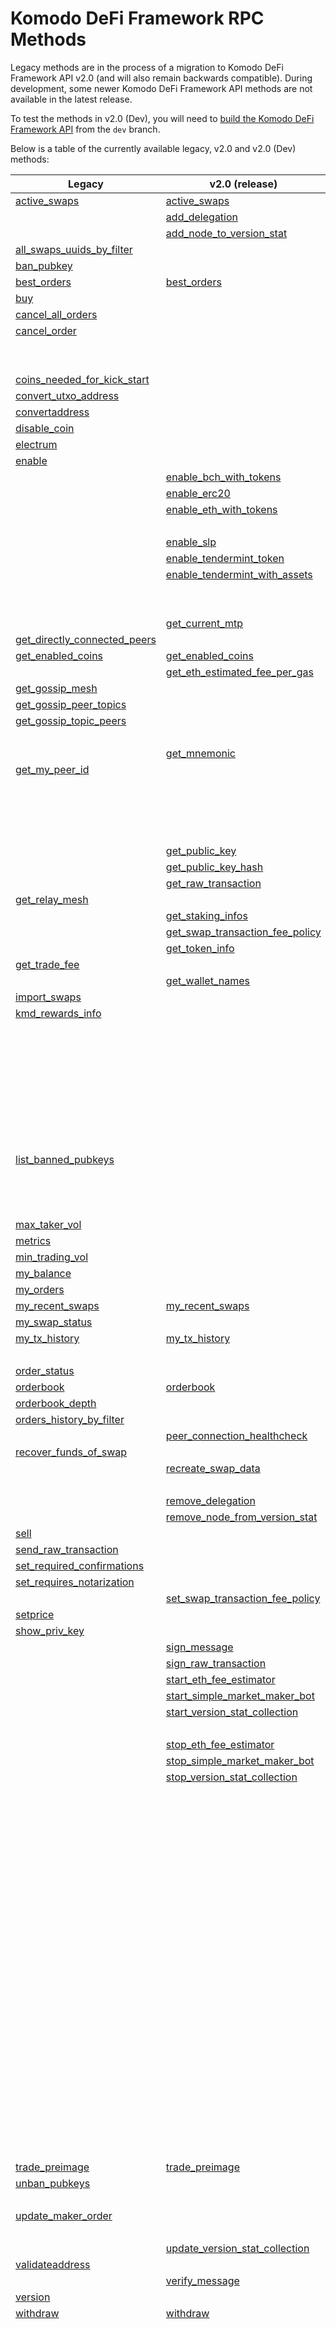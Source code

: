 
# Komodo DeFi Framework RPC Methods

Legacy methods are in the process of a migration to Komodo DeFi Framework API v2.0 (and will also remain backwards compatible).
During development, some newer Komodo DeFi Framework API methods are not available in the latest release.

To test the methods in v2.0 (Dev), you will need to [build the Komodo DeFi Framework API](/komodo-defi-framework/setup/) from the `dev` branch.

Below is a table of the currently available legacy, v2.0 and v2.0 (Dev) methods:

| Legacy                                                                                                                          | v2.0 (release)                                                                                                                                        | v2.0 (dev)                                                                                                                        |
| ------------------------------------------------------------------------------------------------------------------------------- | ----------------------------------------------------------------------------------------------------------------------------------------------------- | --------------------------------------------------------------------------------------------------------------------------------- |
| [active\_swaps](/komodo-defi-framework/api/legacy/active_swaps/#active-swaps)                                                   | [active\_swaps](/komodo-defi-framework/api/v20/active_swaps/#active-swaps)                                                                            |                                                                                                                                   |
|                                                                                                                                 | [add\_delegation](/komodo-defi-framework/api/v20/add_delegation/#add-delegation)                                                                      |                                                                                                                                   |
|                                                                                                                                 | [add\_node\_to\_version\_stat](/komodo-defi-framework/api/v20/add_node_to_version_stat/#add-node-to-version-stat)                                     |                                                                                                                                   |
| [all\_swaps\_uuids\_by\_filter](/komodo-defi-framework/api/legacy/all_swaps_uuids_by_filter/#all-swaps-uuids-by-filter)         |                                                                                                                                                       |                                                                                                                                   |
| [ban\_pubkey](/komodo-defi-framework/api/legacy/ban_pubkey/#ban-pubkey)                                                         |                                                                                                                                                       |                                                                                                                                   |
| [best\_orders](/komodo-defi-framework/api/legacy/best_orders/#best-orders)                                                      | [best\_orders](/komodo-defi-framework/api/v20/best_orders/#best-orders)                                                                               |                                                                                                                                   |
| [buy](/komodo-defi-framework/api/legacy/buy/#buy)                                                                               |                                                                                                                                                       |                                                                                                                                   |
| [cancel\_all\_orders](/komodo-defi-framework/api/legacy/cancel_all_orders/#cancel-all-orders)                                   |                                                                                                                                                       |                                                                                                                                   |
| [cancel\_order](/komodo-defi-framework/api/legacy/cancel_order/#cancel-order)                                                   |                                                                                                                                                       |                                                                                                                                   |
|                                                                                                                                 |                                                                                                                                                       | [clear\_nft\_db](/komodo-defi-framework/api/v20-dev/non_fungible_tokens/clear_nft_db/#clear-nft-database)                         |
|                                                                                                                                 |                                                                                                                                                       | [close\_channel](/komodo-defi-framework/api/v20-dev/lightning/channels/#close-channel)                                            |
| [coins\_needed\_for\_kick\_start](/komodo-defi-framework/api/legacy/coins_needed_for_kick_start/#coins-needed-for-kick-start)   |                                                                                                                                                       |                                                                                                                                   |
| [convert\_utxo\_address](/komodo-defi-framework/api/legacy/convert_utxo_address/#convert-utxo-address)                          |                                                                                                                                                       |                                                                                                                                   |
| [convertaddress](/komodo-defi-framework/api/legacy/convertaddress/#convertaddress)                                              |                                                                                                                                                       |                                                                                                                                   |
| [disable\_coin](/komodo-defi-framework/api/legacy/disable_coin/#disable-coin)                                                   |                                                                                                                                                       |                                                                                                                                   |
| [electrum](/komodo-defi-framework/api/legacy/coin_activation/#electrum-method)                                                  |                                                                                                                                                       |                                                                                                                                   |
| [enable](/komodo-defi-framework/api/legacy/coin_activation/#enable-method)                                                      |                                                                                                                                                       |                                                                                                                                   |
|                                                                                                                                 | [enable\_bch\_with\_tokens](/komodo-defi-framework/api/v20/enable_bch_with_tokens/#enable-bch-with-tokens)                                            |                                                                                                                                   |
|                                                                                                                                 | [enable\_erc20](/komodo-defi-framework/api/v20/enable_erc20/#enable-erc20)                                                                            |                                                                                                                                   |
|                                                                                                                                 | [enable\_eth\_with\_tokens](/komodo-defi-framework/api/v20/enable_eth_with_tokens/#enable-eth-with-tokens)                                            |                                                                                                                                   |
|                                                                                                                                 |                                                                                                                                                       | [enable\_nft](/komodo-defi-framework/api/v20-dev/non_fungible_tokens/enable_nft/#enable-nft)                                      |
|                                                                                                                                 | [enable\_slp](/komodo-defi-framework/api/v20/enable_slp/#enable-slp)                                                                                  |                                                                                                                                   |
|                                                                                                                                 | [enable\_tendermint\_token](/komodo-defi-framework/api/v20/enable_tendermint_token/#enable-tendermint-token)                                          |                                                                                                                                   |
|                                                                                                                                 | [enable\_tendermint\_with\_assets](/komodo-defi-framework/api/v20/enable_tendermint_with_assets/#enable-tendermint-with-assets)                       |                                                                                                                                   |
|                                                                                                                                 |                                                                                                                                                       | [get\_channel\_details](/komodo-defi-framework/api/v20-dev/lightning/channels/#get-channel-details)                               |
|                                                                                                                                 |                                                                                                                                                       | [get\_claimable\_balances](/komodo-defi-framework/api/v20-dev/lightning/channels/#get-claimable-balances)                         |
|                                                                                                                                 | [get\_current\_mtp](/komodo-defi-framework/api/v20/utils/get_current_mtp/#get-current-mtp)                                                            |                                                                                                                                   |
| [get\_directly\_connected\_peers](/komodo-defi-framework/api/legacy/get_directly_connected_peers/#get-directly-connected-peers) |                                                                                                                                                       |                                                                                                                                   |
| [get\_enabled\_coins](/komodo-defi-framework/api/legacy/get_enabled_coins/#get-enabled-coins)                                   | [get\_enabled\_coins](/komodo-defi-framework/api/v20/get_enabled_coins/#get-enabled-coins)                                                            |                                                                                                                                   |
|                                                                                                                                 | [get\_eth\_estimated\_fee\_per\_gas](/komodo-defi-framework/api/v20/fee_management/get_eth_estimated_fee_per_gas/#get-eth-estimated-fee-per-gas)      |                                                                                                                                   |
| [get\_gossip\_mesh](/komodo-defi-framework/api/legacy/get_gossip_mesh/#get-gossip-mesh)                                         |                                                                                                                                                       |                                                                                                                                   |
| [get\_gossip\_peer\_topics](/komodo-defi-framework/api/legacy/get_gossip_peer_topics/#get-gossip-peer-topics)                   |                                                                                                                                                       |                                                                                                                                   |
| [get\_gossip\_topic\_peers](/komodo-defi-framework/api/legacy/get_gossip_topic_peers/#get-gossip-topic-peers)                   |                                                                                                                                                       |                                                                                                                                   |
|                                                                                                                                 |                                                                                                                                                       | [get\_locked\_amount](/komodo-defi-framework/api/v20-dev/get_locked_amount/#get-locked-amount)                                    |
|                                                                                                                                 | [get\_mnemonic](/komodo-defi-framework/api/v20/get_mnemonic/#get-mnemonic)                                                                            |                                                                                                                                   |
| [get\_my\_peer\_id](/komodo-defi-framework/api/legacy/get_my_peer_id/#get-my-peer-id)                                           |                                                                                                                                                       |                                                                                                                                   |
|                                                                                                                                 |                                                                                                                                                       | [get\_new\_address](/komodo-defi-framework/api/v20-dev/hd_address_management/#get-new-address)                                    |
|                                                                                                                                 |                                                                                                                                                       | [get\_nft\_list](/komodo-defi-framework/api/v20-dev/non_fungible_tokens/get_nft_list/#get-a-list-of-nfts)                         |
|                                                                                                                                 |                                                                                                                                                       | [get\_nft\_metadata](/komodo-defi-framework/api/v20-dev/non_fungible_tokens/get_nft_metadata/#get-nft-metadata)                   |
|                                                                                                                                 |                                                                                                                                                       | [get\_nft\_transfers](/komodo-defi-framework/api/v20-dev/non_fungible_tokens/get_nft_transfers/#get-a-list-of-nft-transfers)      |
|                                                                                                                                 | [get\_public\_key](/komodo-defi-framework/api/v20/get_public_key/#get-public-key)                                                                     |                                                                                                                                   |
|                                                                                                                                 | [get\_public\_key\_hash](/komodo-defi-framework/api/v20/get_public_key_hash/#get-public-key-hash)                                                     |                                                                                                                                   |
|                                                                                                                                 | [get\_raw\_transaction](/komodo-defi-framework/api/v20/get_raw_transaction/#get-raw-transaction)                                                      |                                                                                                                                   |
| [get\_relay\_mesh](/komodo-defi-framework/api/legacy/get_relay_mesh/#get-relay-mesh)                                            |                                                                                                                                                       |                                                                                                                                   |
|                                                                                                                                 | [get\_staking\_infos](/komodo-defi-framework/api/v20/get_staking_infos/#get-staking-infos)                                                            |                                                                                                                                   |
|                                                                                                                                 | [get\_swap\_transaction\_fee\_policy](/komodo-defi-framework/api/v20/fee_management/get_swap_transaction_fee_policy/#get-swap-transaction-fee-policy) |                                                                                                                                   |
|                                                                                                                                 | [get\_token\_info](/komodo-defi-framework/api/v20/utils/get_token_info/#get-token-info)                                                               |                                                                                                                                   |
| [get\_trade\_fee](/komodo-defi-framework/api/legacy/get_trade_fee/#get-trade-fee)                                               |                                                                                                                                                       |                                                                                                                                   |
|                                                                                                                                 | [get\_wallet\_names](/komodo-defi-framework/api/v20/get_wallet_names/#get-wallet-names)                                                               |                                                                                                                                   |
| [import\_swaps](/komodo-defi-framework/api/legacy/import_swaps/#import-swaps)                                                   |                                                                                                                                                       |                                                                                                                                   |
| [kmd\_rewards\_info](/komodo-defi-framework/api/legacy/kmd_rewards_info/#kmd-rewards-info)                                      |                                                                                                                                                       |                                                                                                                                   |
|                                                                                                                                 |                                                                                                                                                       | [lightning::nodes::add\_trusted\_node](/komodo-defi-framework/api/v20-dev/lightning/nodes/#add-trusted-node)                      |
|                                                                                                                                 |                                                                                                                                                       | [lightning::nodes::connect\_to\_node](/komodo-defi-framework/api/v20-dev/lightning/nodes/#connect-to-node)                        |
|                                                                                                                                 |                                                                                                                                                       | [lightning::nodes::list\_trusted\_nodes](/komodo-defi-framework/api/v20-dev/lightning/nodes/#list-trusted-nodes)                  |
|                                                                                                                                 |                                                                                                                                                       | [lightning::nodes::remove\_trusted\_node](/komodo-defi-framework/api/v20-dev/lightning/nodes/#remove-trusted-node)                |
|                                                                                                                                 |                                                                                                                                                       | [lightning::payments::generate\_invoice](/komodo-defi-framework/api/v20-dev/lightning/payments/#generate-invoice)                 |
|                                                                                                                                 |                                                                                                                                                       | [lightning::payments::get\_payment\_details](/komodo-defi-framework/api/v20-dev/lightning/payments/#get-payment-details)          |
|                                                                                                                                 |                                                                                                                                                       | [lightning::payments::list\_payments\_by\_filter](/komodo-defi-framework/api/v20-dev/lightning/payments/#list-payments-by-filter) |
|                                                                                                                                 |                                                                                                                                                       | [lightning::payments::send\_payment](/komodo-defi-framework/api/v20-dev/lightning/payments/#send-payment)                         |
| [list\_banned\_pubkeys](/komodo-defi-framework/api/legacy/list_banned_pubkeys/#list-banned-pubkeys)                             |                                                                                                                                                       |                                                                                                                                   |
|                                                                                                                                 |                                                                                                                                                       | [list\_closed\_channels\_by\_filter](/komodo-defi-framework/api/v20-dev/lightning/channels/#list-closed-channels-by-filter)       |
|                                                                                                                                 |                                                                                                                                                       | [list\_open\_channels\_by\_filter](/komodo-defi-framework/api/v20-dev/lightning/channels/#list-open-channels-by-filter)           |
|                                                                                                                                 |                                                                                                                                                       | [max\_maker\_vol](/komodo-defi-framework/api/v20-dev/max_maker_vol/#max-maker-vol)                                                |
| [max\_taker\_vol](/komodo-defi-framework/api/legacy/max_taker_vol/#max-taker-vol)                                               |                                                                                                                                                       |                                                                                                                                   |
| [metrics](/komodo-defi-framework/api/legacy/metrics/#metrics)                                                                   |                                                                                                                                                       |                                                                                                                                   |
| [min\_trading\_vol](/komodo-defi-framework/api/legacy/min_trading_vol/#min-trading-vol)                                         |                                                                                                                                                       |                                                                                                                                   |
| [my\_balance](/komodo-defi-framework/api/legacy/my_balance/#my-balance)                                                         |                                                                                                                                                       |                                                                                                                                   |
| [my\_orders](/komodo-defi-framework/api/legacy/my_orders/#my-orders)                                                            |                                                                                                                                                       |                                                                                                                                   |
| [my\_recent\_swaps](/komodo-defi-framework/api/legacy/my_recent_swaps/#my-recent-swaps)                                         | [my\_recent\_swaps](/komodo-defi-framework/api/v20/my_recent_swaps/#my-recent-swaps)                                                                  |                                                                                                                                   |
| [my\_swap\_status](/komodo-defi-framework/api/legacy/my_swap_status/#my-swap-status)                                            |                                                                                                                                                       |                                                                                                                                   |
| [my\_tx\_history](/komodo-defi-framework/api/legacy/my_tx_history/#my-tx-history)                                               | [my\_tx\_history](/komodo-defi-framework/api/v20/my_tx_history/#my-tx-history)                                                                        |                                                                                                                                   |
|                                                                                                                                 |                                                                                                                                                       | [open\_channel](/komodo-defi-framework/api/v20-dev/lightning/channels/#open-channel)                                              |
| [order\_status](/komodo-defi-framework/api/legacy/order_status/#order-status)                                                   |                                                                                                                                                       |                                                                                                                                   |
| [orderbook](/komodo-defi-framework/api/legacy/orderbook/#orderbook)                                                             | [orderbook](/komodo-defi-framework/api/v20/orderbook/#orderbook)                                                                                      |                                                                                                                                   |
| [orderbook\_depth](/komodo-defi-framework/api/legacy/orderbook_depth/#orderbook-depth)                                          |                                                                                                                                                       |                                                                                                                                   |
| [orders\_history\_by\_filter](/komodo-defi-framework/api/legacy/orders_history_by_filter/#orders-history-by-filter)             |                                                                                                                                                       |                                                                                                                                   |
|                                                                                                                                 | [peer\_connection\_healthcheck](/komodo-defi-framework/api/v20/utils/peer_connection_healthcheck/#peer-connection-healthcheck)                        |                                                                                                                                   |
| [recover\_funds\_of\_swap](/komodo-defi-framework/api/legacy/recover_funds_of_swap/#recover-funds-of-swap)                      |                                                                                                                                                       |                                                                                                                                   |
|                                                                                                                                 | [recreate\_swap\_data](/komodo-defi-framework/api/v20/recreate_swap_data/#recreate-swap-data)                                                         |                                                                                                                                   |
|                                                                                                                                 |                                                                                                                                                       | [refresh\_nft\_metadata](/komodo-defi-framework/api/v20-dev/non_fungible_tokens/refresh_nft_metadata/#refresh-nft-metadata)       |
|                                                                                                                                 | [remove\_delegation](/komodo-defi-framework/api/v20/remove_delegation/#remove-delegation)                                                             |                                                                                                                                   |
|                                                                                                                                 | [remove\_node\_from\_version\_stat](/komodo-defi-framework/api/v20/remove_node_from_version_stat/#remove-node-from-version-stat)                      |                                                                                                                                   |
| [sell](/komodo-defi-framework/api/legacy/sell/#sell)                                                                            |                                                                                                                                                       |                                                                                                                                   |
| [send\_raw\_transaction](/komodo-defi-framework/api/legacy/send_raw_transaction/#send-raw-transaction)                          |                                                                                                                                                       |                                                                                                                                   |
| [set\_required\_confirmations](/komodo-defi-framework/api/legacy/set_required_confirmations/#set-required-confirmations)        |                                                                                                                                                       |                                                                                                                                   |
| [set\_requires\_notarization](/komodo-defi-framework/api/legacy/set_requires_notarization/#set-requires-notarization)           |                                                                                                                                                       |                                                                                                                                   |
|                                                                                                                                 | [set\_swap\_transaction\_fee\_policy](/komodo-defi-framework/api/v20/fee_management/set_swap_transaction_fee_policy/#set-swap-transaction-fee-policy) |                                                                                                                                   |
| [setprice](/komodo-defi-framework/api/legacy/setprice/#setprice)                                                                |                                                                                                                                                       |                                                                                                                                   |
| [show\_priv\_key](/komodo-defi-framework/api/legacy/show_priv_key/#show-priv-key)                                               |                                                                                                                                                       |                                                                                                                                   |
|                                                                                                                                 | [sign\_message](/komodo-defi-framework/api/v20/message_signing/#sign-message)                                                                         |                                                                                                                                   |
|                                                                                                                                 | [sign\_raw\_transaction](/komodo-defi-framework/api/v20/sign_raw_transaction/#sign-raw-transaction)                                                   |                                                                                                                                   |
|                                                                                                                                 | [start\_eth\_fee\_estimator](/komodo-defi-framework/api/v20/fee_management/start_eth_fee_estimator/#start-eth-fee-estimator)                          |                                                                                                                                   |
|                                                                                                                                 | [start\_simple\_market\_maker\_bot](/komodo-defi-framework/api/v20/start_simple_market_maker_bot/#start-simple-market-maker-bot)                      |                                                                                                                                   |
|                                                                                                                                 | [start\_version\_stat\_collection](/komodo-defi-framework/api/v20/start_version_stat_collection/#start-version-stat-collection)                       |                                                                                                                                   |
|                                                                                                                                 |                                                                                                                                                       | [status](/komodo-defi-framework/api/v20-dev/task_create_new_account/#status)                                                      |
|                                                                                                                                 | [stop\_eth\_fee\_estimator](/komodo-defi-framework/api/v20/fee_management/stop_eth_fee_estimator/#stop-eth-fee-estimator)                             |                                                                                                                                   |
|                                                                                                                                 | [stop\_simple\_market\_maker\_bot](/komodo-defi-framework/api/v20/stop_simple_market_maker_bot/#stop-simple-market-maker-bot)                         |                                                                                                                                   |
|                                                                                                                                 | [stop\_version\_stat\_collection](/komodo-defi-framework/api/v20/stop_version_stat_collection/#stop-version-stat-collection)                          |                                                                                                                                   |
|                                                                                                                                 |                                                                                                                                                       | [task::account\_balance::cancel](/komodo-defi-framework/api/v20-dev/task_account_balance/#cancel)                                 |
|                                                                                                                                 |                                                                                                                                                       | [task::account\_balance::init](/komodo-defi-framework/api/v20-dev/task_account_balance/#init)                                     |
|                                                                                                                                 |                                                                                                                                                       | [task::account\_balance::status](/komodo-defi-framework/api/v20-dev/task_account_balance/#status)                                 |
|                                                                                                                                 |                                                                                                                                                       | [task::create\_new\_account::init](/komodo-defi-framework/api/v20-dev/task_create_new_account/#init)                              |
|                                                                                                                                 |                                                                                                                                                       | [task::enable\_lightning::cancel](/komodo-defi-framework/api/v20-dev/lightning/activation/#cancel-initialization)                 |
|                                                                                                                                 |                                                                                                                                                       | [task::enable\_lightning::init](/komodo-defi-framework/api/v20-dev/lightning/activation/#initialize-lightning)                    |
|                                                                                                                                 |                                                                                                                                                       | [task::enable\_lightning::status](/komodo-defi-framework/api/v20-dev/lightning/activation/#initialization-status)                 |
|                                                                                                                                 |                                                                                                                                                       | [task::enable\_qtum::init](/komodo-defi-framework/api/v20-dev/task_enable_qtum/#init)                                             |
|                                                                                                                                 |                                                                                                                                                       | [task::enable\_qtum::status](/komodo-defi-framework/api/v20-dev/task_enable_qtum/#status)                                         |
|                                                                                                                                 |                                                                                                                                                       | [task::enable\_qtum::user\_action](/komodo-defi-framework/api/v20-dev/task_enable_qtum/#user-action)                              |
|                                                                                                                                 |                                                                                                                                                       | [task::enable\_utxo::init](/komodo-defi-framework/api/v20-dev/task_enable_utxo/#init)                                             |
|                                                                                                                                 |                                                                                                                                                       | [task::enable\_utxo::status](/komodo-defi-framework/api/v20-dev/task_enable_utxo/#status)                                         |
|                                                                                                                                 |                                                                                                                                                       | [task::enable\_utxo::user\_action](/komodo-defi-framework/api/v20-dev/task_enable_utxo/#user-action)                              |
|                                                                                                                                 |                                                                                                                                                       | [task::enable\_z\_coin::cancel](/komodo-defi-framework/api/v20-dev/zhtlc_coins/activation/#cancel-activation)                     |
|                                                                                                                                 |                                                                                                                                                       | [task::enable\_z\_coin::init](/komodo-defi-framework/api/v20-dev/zhtlc_coins/activation/#initialize-zhtlc-coin-activation)        |
|                                                                                                                                 |                                                                                                                                                       | [task::enable\_z\_coin::status](/komodo-defi-framework/api/v20-dev/zhtlc_coins/activation/#activation-status)                     |
|                                                                                                                                 |                                                                                                                                                       | [task::init\_trezor::cancel](/komodo-defi-framework/api/v20-dev/task_init_trezor/#cancel)                                         |
|                                                                                                                                 |                                                                                                                                                       | [task::init\_trezor::init](/komodo-defi-framework/api/v20-dev/task_init_trezor/#init)                                             |
|                                                                                                                                 |                                                                                                                                                       | [task::init\_trezor::status](/komodo-defi-framework/api/v20-dev/task_init_trezor/#status)                                         |
|                                                                                                                                 |                                                                                                                                                       | [task::init\_trezor::user\_action](/komodo-defi-framework/api/v20-dev/task_init_trezor/#user-action)                              |
|                                                                                                                                 |                                                                                                                                                       | [task::withdraw::cancel](/komodo-defi-framework/api/v20-dev/task_withdraw/#cancel)                                                |
|                                                                                                                                 |                                                                                                                                                       | [task::withdraw::init](/komodo-defi-framework/api/v20-dev/task_withdraw/#init)                                                    |
|                                                                                                                                 |                                                                                                                                                       | [task::withdraw::status](/komodo-defi-framework/api/v20-dev/task_withdraw/#status)                                                |
| [trade\_preimage](/komodo-defi-framework/api/legacy/trade_preimage/#trade-preimage)                                             | [trade\_preimage](/komodo-defi-framework/api/v20/trade_preimage/#trade-preimage)                                                                      |                                                                                                                                   |
| [unban\_pubkeys](/komodo-defi-framework/api/legacy/unban_pubkeys/#unban-pubkeys)                                                |                                                                                                                                                       |                                                                                                                                   |
|                                                                                                                                 |                                                                                                                                                       | [update\_channel](/komodo-defi-framework/api/v20-dev/lightning/channels/#update-channel)                                          |
| [update\_maker\_order](/komodo-defi-framework/api/legacy/update_maker_order/#update-maker-order)                                |                                                                                                                                                       |                                                                                                                                   |
|                                                                                                                                 |                                                                                                                                                       | [update\_nft](/komodo-defi-framework/api/v20-dev/non_fungible_tokens/update_nft/#update-nft)                                      |
|                                                                                                                                 | [update\_version\_stat\_collection](/komodo-defi-framework/api/v20/update_version_stat_collection/#update-version-stat-collection)                    |                                                                                                                                   |
| [validateaddress](/komodo-defi-framework/api/legacy/validateaddress/#validateaddress)                                           |                                                                                                                                                       |                                                                                                                                   |
|                                                                                                                                 | [verify\_message](/komodo-defi-framework/api/v20/message_signing/#verify-message)                                                                     |                                                                                                                                   |
| [version](/komodo-defi-framework/api/legacy/version/#version)                                                                   |                                                                                                                                                       |                                                                                                                                   |
| [withdraw](/komodo-defi-framework/api/legacy/withdraw/#withdraw)                                                                | [withdraw](/komodo-defi-framework/api/v20/withdraw/#withdraw)                                                                                         |                                                                                                                                   |
|                                                                                                                                 |                                                                                                                                                       | [withdraw\_nft](/komodo-defi-framework/api/v20-dev/non_fungible_tokens/withdraw_nft/#withdraw-nfts)                               |
|                                                                                                                                 |                                                                                                                                                       | [z\_coin\_tx\_history](/komodo-defi-framework/api/v20-dev/zhtlc_coins/transaction_history/#zhtlc-coin-transaction-history)        |
|                                                                                                                                 |                                                                                                                                                       | [one\_inch\_v6\_0\_classic\_swap\_quote](/komodo-defi-framework/api/v20-dev/one_inch_v6_0_classic_swap_quote/#1inch_v6_0_classic_swap_quote)        |
|                                                                                                                                 |                                                                                                                                                       | [one\_inch\_v6\_0\_classic\_swap\_create](/komodo-defi-framework/api/v20-dev/one_inch_v6_0_classic_swap_create/#1inch_v6_0_classic_swap_create)        |
|                                                                                                                                 |                                                                                                                                                       | [one\_inch\_v6\_0\_classic\_swap\_liquidity\_sources](/komodo-defi-framework/api/v20-dev/one_inch_v6_0_classic_liquidity_sources/#1inch_v6_0_classic_swap_liquidity_sources)        |
|                                                                                                                                 |                                                                                                                                                       | [one\_inch\_v6\_0\_classic\_swap\_tokens](/komodo-defi-framework/api/v20-dev/one_inch_v6_0_classic_swap_tokens/#1inch_v6_0_classic_swap_tokens)        |
|                                                                                                                                 |                                                                                                                                                       | [get\_token\_allowance](/komodo-defi-framework/api/v20-dev/get_token_allowance/#get_token_allowance)        |
|                                                                                                                                 |                                                                                                                                                       | [approve\_token](/komodo-defi-framework/api/v20-dev/approve_token/#approve_token)        |